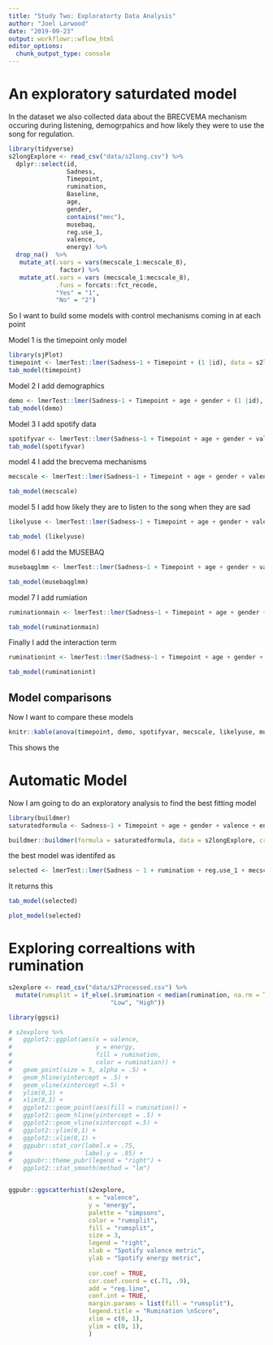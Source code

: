 ```yaml
---
title: "Study Two: Exploratorty Data Analysis"
author: "Joel Larwood"
date: "2019-09-23"
output: workflowr::wflow_html
editor_options:
  chunk_output_type: console
---
```


# An exploratory saturdated model

In the dataset we also collected data about the BRECVEMA mechanism occuring during listening, demogrpahics and how likely they were to use the song for regulation. 

```r
library(tidyverse)
s2longExplore <- read_csv("data/s2long.csv") %>% 
  dplyr::select(id, 
                Sadness,
                Timepoint, 
                rumination, 
                Baseline,
                age,
                gender, 
                contains("mec"), 
                musebaq, 
                reg.use_1, 
                valence, 
                energy) %>% 
  drop_na()  %>% 
   mutate_at(.vars = vars(mecscale_1:mecscale_8), 
              factor) %>% 
   mutate_at(.vars = vars (mecscale_1:mecscale_8),
             .funs = forcats::fct_recode, 
             "Yes" = "1", 
             "No" = "2")
```

So I want to build some models with control mechanisms coming in at each point 

Model 1 is the timepoint only model 
```r
library(sjPlot)
timepoint <- lmerTest::lmer(Sadness~1 + Timepoint + (1 |id), data = s2longExplore)
tab_model(timepoint)

```

Model 2 I add demographics 

```r
demo <- lmerTest::lmer(Sadness~1 + Timepoint + age + gender + (1 |id), data = s2longExplore)
tab_model(demo)
```
 Model 3 I add spotify data 
 
```r
spotifyvar <- lmerTest::lmer(Sadness~1 + Timepoint + age + gender + valence + energy +  (1 |id), data = s2longExplore)
tab_model(spotifyvar)
```

model 4 I add the brecvema mechanisms 
```r
mecscale <- lmerTest::lmer(Sadness~1 + Timepoint + age + gender + valence + energy + mecscale_1 + mecscale_2 + mecscale_3 + mecscale_4 + mecscale_5 + mecscale_6 + mecscale_7 + mecscale_8 + (1 |id), data = s2longExplore)

tab_model(mecscale)
```

model 5 I add how likely they are to listen to the song when they are sad  
```r
likelyuse <- lmerTest::lmer(Sadness~1 + Timepoint + age + gender + valence + energy + mecscale_1 + mecscale_2 + mecscale_3 + mecscale_4 + mecscale_5 + mecscale_6 + mecscale_7 + mecscale_8 + reg.use_1 + (1 |id), data = s2longExplore)

tab_model (likelyuse)
```
model 6 I add the MUSEBAQ 

```r
musebaqglmm <- lmerTest::lmer(Sadness~1 + Timepoint + age + gender + valence + energy + mecscale_1 + mecscale_2 + mecscale_3 + mecscale_4 + mecscale_5 + mecscale_6 + mecscale_7 + mecscale_8 + reg.use_1 + musebaq + (1 |id), data = s2longExplore)

tab_model(musebaqglmm)
```

model 7 I add rumiation 
```r
ruminationmain <- lmerTest::lmer(Sadness~1 + Timepoint + age + gender + valence + energy + mecscale_1 + mecscale_2 + mecscale_3 + mecscale_4 + mecscale_5 + mecscale_6 + mecscale_7 + mecscale_8 + reg.use_1 + musebaq + rumination +  (1 |id), data = s2longExplore)

tab_model(ruminationmain)
```

Finally I add the interaction term 
```r
ruminationint <- lmerTest::lmer(Sadness~1 + Timepoint + age + gender + valence + energy + mecscale_1 + mecscale_2 + mecscale_3 + mecscale_4 + mecscale_5 + mecscale_6 + mecscale_7 + mecscale_8 + reg.use_1 + musebaq +rumination + rumination:Timepoint + (1 |id), data = s2longExplore)

tab_model(ruminationint)
```
## Model comparisons 

Now I want to compare these models 
```r
knitr::kable(anova(timepoint, demo, spotifyvar, mecscale, likelyuse, musebaqglmm, ruminationmain, ruminationint))
```

This shows the 

# Automatic Model 

Now I am going to do an exploratory analysis to find the best fitting model

```r
library(buildmer)
saturatedformula <- Sadness~1 + Timepoint + age + gender + valence + energy + mecscale_1 + mecscale_2 + mecscale_3 + mecscale_4 + mecscale_5 + mecscale_6 + mecscale_7 + mecscale_8 + reg.use_1 + musebaq +rumination + rumination:Timepoint + (1 |id)

buildmer::buildmer(formula = saturatedformula, data = s2longExplore, crit = "AIC")

```


the best model was identifed as 


```r
selected <- lmerTest::lmer(Sadness ~ 1 + rumination + reg.use_1 + mecscale_1 + mecscale_8 + Timepoint + musebaq + rumination:Timepoint + (1 | id), data = s2longExplore)
```

It returns this 
```r
tab_model(selected)

plot_model(selected)
```
    
# Exploring correaltions with rumination 

```r

s2explore <- read_csv("data/s2Processed.csv") %>% 
  mutate(rumsplit = if_else(.$rumination < median(rumination, na.rm = TRUE), 
                            "Low", "High"))
```


```r

library(ggsci)

# s2explore %>% 
#   ggplot2::ggplot(aes(x = valence,
#                       y = energy,
#                       fill = rumination, 
#                       color = rumination)) +
#   geom_point(size = 5, alpha = .5) +
#   geom_hline(yintercept = .5) +
#   geom_vline(xintercept =.5) +
#   ylim(0,1) +
#   xlim(0,1) +
#   ggplot2::geom_point(aes(fill = rumination)) +
#   ggplot2::geom_hline(yintercept = .5) +
#   ggplot2::geom_vline(xintercept =.5) + 
#   ggplot2::ylim(0,1) + 
#   ggplot2::xlim(0,1) +
#   ggpubr::stat_cor(label.x = .75, 
#                    label.y = .95) + 
#   ggpubr::theme_pubr(legend = "right") +
#   ggplot2::stat_smooth(method = "lm")


ggpubr::ggscatterhist(s2explore,
                      x = "valence",
                      y = "energy",
                      palette = "simpsons",
                      color = "rumsplit",
                      fill = "rumsplit",
                      size = 3,
                      legend = "right",
                      xlab = "Spotify valence metric",
                      ylab = "Spotify energy metric",
                      
                      cor.coef = TRUE,
                      cor.coef.coord = c(.71, .9),
                      add = "reg.line",
                      conf.int = TRUE,
                      margin.params = list(fill = "rumsplit"),
                      legend.title = "Rumination \nScore",
                      xlim = c(0, 1),
                      ylim = c(0, 1),
                      ) 

```


